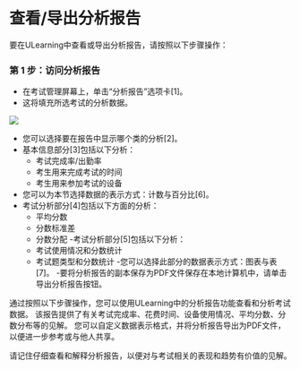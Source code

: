 
# 查看/导出分析报告 
 
 要在ULearning中查看或导出分析报告，请按照以下步骤操作： 
 
 ### 第 1 步：访问分析报告 
 
 - 在考试管理屏幕上，单击“分析报告”选项卡[1]。 
 - 这将填充所选考试的分析数据。 
 
 ![](/img/utest/teacher/analysis01.png)
 
 - 您可以选择要在报告中显示哪个类的分析[2]。 
 - 基本信息部分[3]包括以下分析： 
     - 考试完成率/出勤率 
     - 考生用来完成考试的时间 
     - 考生用来参加考试的设备 
 - 您可以为本节选择数据的表示方式：计数与百分比[6]。 
 - 考试分析部分[4]包括以下方面的分析： 
     - 平均分数 
     - 分数标准差 
     - 分数分配 
 -考试分析部分[5]包括以下分析： 
     - 考试使用情况和分数统计 
     - 考试题类型和分数统计 
 -您可以选择此部分的数据表示方式：图表与表[7]。 
 -要将分析报告的副本保存为PDF文件保存在本地计算机中，请单击导出分析报告按钮。 
 
 通过按照以下步骤操作，您可以使用ULearning中的分析报告功能查看和分析考试数据。 该报告提供了有关考试完成率、花费时间、设备使用情况、平均分数、分数分布等的见解。 您可以自定义数据表示格式，并将分析报告导出为PDF文件，以便进一步参考或与他人共享。 
 
 请记住仔细查看和解释分析报告，以便对与考试相关的表现和趋势有价值的见解。
